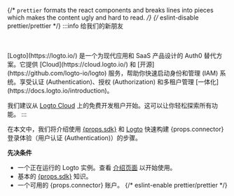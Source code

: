 {/* `prettier` formats the react components and breaks lines into pieces which makes the content ugly and hard to read. */}
{/* eslint-disable prettier/prettier */}
:::info 给我们的新朋友

<br />
<br />
[Logto](https://logto.io/) 是一个为现代应用和 SaaS 产品设计的 Auth0 替代方案。它提供 [Cloud](https://cloud.logto.io/) 和 [开源](https://github.com/logto-io/logto) 服务，帮助你快速启动身份和管理 (IAM) 系统。享受认证 (Authentication)、授权 (Authorization) 和多租户管理 [一体化](https://docs.logto.io/introduction)。

我们建议从 [Logto Cloud](https://cloud.logto.io/) 上的免费开发租户开始。这可以让你轻松探索所有功能。
:::

在本文中，我们将介绍使用 <a href={props.link} target="_blank" rel="noopener">{props.sdk}</a> 和 [Logto](https://logto.io/) 快速构建 {props.connector} 登录体验（用户认证 (Authentication)）的步骤。

**先决条件**

- 一个正在运行的 Logto 实例。查看 [介绍页面](/introduction) 以开始使用。
- 基本的 <a href={props.link} target="_blank" rel="noopener">{props.sdk}</a> 知识。
- 一个可用的 {props.connector} 账户。
{/* eslint-enable prettier/prettier */}